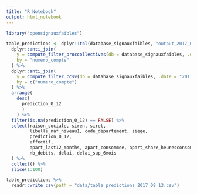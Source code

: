 ```yaml
---
title: "R Notebook"
output: html_notebook
---
```


```r
library("opensignauxfaibles")
```

```r
table_predictions <- dplyr::tbl(database_signauxfaibles, "output_2017_09_13") %>% 
  dplyr::anti_join(
    y = compute_filter_proccollectives(db = database_signauxfaibles, .date = "2017-07-01"), 
    by = "numero_compte"
  ) %>% 
  dplyr::anti_join(
    y = compute_filter_ccsv(db = database_signauxfaibles, .date = "2017-07-01"), 
    by = c("numero_compte") 
  ) %>% 
  arrange(
    desc(
      prediction_0_12
      )
    ) %>% 
  filter(is.na(prediction_0_12) == FALSE) %>% 
  select(raison_sociale, siren, siret, 
         libelle_naf_niveau1, code_departement, siege, 
         prediction_0_12, 
         effectif, 
         apart_last12_months, apart_consommee, apart_share_heuresconsommees, 
         nb_debits, delai, delai_sup_6mois
  ) %>%
  collect() %>%
  slice(1:100) 
```

```r
table_predictions %>% 
  readr::write_csv(path = "data/table_predictions_2017_09_13.csv")
```

